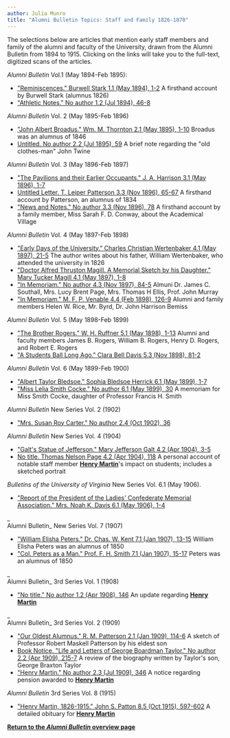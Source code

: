 ```yaml
---
author: Julia Munro
title: "Alumni Bulletin Topics: Staff and Family 1826-1870"
---
```

The selections below are articles that mention early staff members and family of the alumni and faculty of the University, drawn from the Alumni Bulletin from 1894 to 1915. Clicking on the links will take you to the full-text, digitized scans of the articles.  

_Alumni Bulletin_ Vol.1 (May 1894-Feb 1895):

*   ["Reminiscences." Burwell Stark 1.1 (May 1894), 1-2](https://babel.hathitrust.org/cgi/pt?id=njp.32101057509737;view=1up;seq=17 "Reminiscences") A firsthand account by Burwell Stark (alumnus 1826) 
*   ["Athletic Notes." No author 1.2 (Jul 1894), 46-8](https://babel.hathitrust.org/cgi/pt?id=njp.32101057509737;view=2up;seq=64;size=125 "Athletic Notes") [](https://babel.hathitrust.org/cgi/pt?id=njp.32101057509737;view=2up;seq=64;size=125 "Athletic Notes") 

_Alumni Bulletin_ Vol. 2 (May 1895-Feb 1896)

*   ["John Albert Broadus." Wm. M. Thornton 2.1 (May 1895), 1-10](https://babel.hathitrust.org/cgi/pt?id=njp.32101057509737;view=2up;seq=154;size=125 "Broadus") Broadus was an alumnus of 1846 
*   [Untitled. No author 2.2 (Jul 1895), 59](https://babel.hathitrust.org/cgi/pt?id=njp.32101057509737;view=2up;seq=214;size=125 "Untitled") A brief note regarding the "old clothes-man" John Twine[](https://babel.hathitrust.org/cgi/pt?id=njp.32101057509737;view=2up;seq=214;size=125 "Untitled")

_Alumni Bulletin_ Vol. 3 (May 1896-Feb 1897)

*   ["The Pavilions and their Earlier Occupants." J. A. Harrison 3.1 (May 1896), 1-7](https://babel.hathitrust.org/cgi/pt?id=njp.32101057509737;view=2up;seq=310;size=125 "Pavilions and their Earlier Occupants") 
*   [Untitled Letter. T. Leiper Patterson 3.3 (Nov 1896), 65-67](https://babel.hathitrust.org/cgi/pt?id=njp.32101057509737;view=2up;seq=378;size=125 "T. Leiper Patterson") A firsthand account by Patterson, an alumnus of 1834
*   ["News and Notes." No author 3.3 (Nov 1896), 78](https://babel.hathitrust.org/cgi/pt?id=njp.32101057509737;view=2up;seq=392;size=125 "News and Notes") A firsthand account by a family member, Miss Sarah F. D. Conway, about the Academical Village

_Alumni Bulletin_ Vol. 4 (May 1897-Feb 1898)

*   ["Early Days of the University." Charles Christian Wertenbaker 4.1 (May 1897), 21-5](https://babel.hathitrust.org/cgi/pt?id=njp.32101057509737;view=2up;seq=444;size=125 "Charles Christian Wertenbaker") The author writes about his father, William Wertenbaker, who attended the university in 1826
*   ["Doctor Alfred Thruston Magill. A Memorial Sketch by his Daughter." Mary Tucker Magill 4.1 (May 1897), 1-8](https://babel.hathitrust.org/cgi/pt?id=njp.32101057509737;view=2up;seq=424;size=125 "Doctor Alfred Thurston Magill")
*   ["In Memoriam." No author 4.3 (Nov 1897), 84-5](https://babel.hathitrust.org/cgi/pt?id=njp.32101057509737;view=2up;seq=508;size=125 "In Memoriam") Almuni Dr. James C. Southall, Mrs. Lucy Brent Page, Mrs. Thomas H Ellis, Prof. John Murray
*   ["In Memoriam." M. F. P. Venable 4.4 (Feb 1898), 126-9](https://babel.hathitrust.org/cgi/pt?id=njp.32101057509737;view=2up;seq=550;size=125 "M. F. P. Venable") Alumni and family members Helen W. Rice, Mr. Byrd, Dr. John Harrison Bemiss

_Alumni Bulletin_ Vol. 5 (May 1898-Feb 1899)

*   ["The Brother Rogers." W. H. Ruffner 5.1 (May 1898), 1-13](https://babel.hathitrust.org/cgi/pt?id=njp.32101057509745;view=2up;seq=8;size=125 "The Brothers Rogers") Alumni and faculty members James B. Rogers, William B. Rogers, Henry D. Rogers, and Robert E. Rogers
*   ["A Students Ball Long Ago." Clara Bell Davis 5.3 (Nov 1898), 81-2](https://babel.hathitrust.org/cgi/pt?id=njp.32101057509745;view=2up;seq=36;size=125 "In Memoriam")

_Alumni Bulletin_ Vol. 6 (May 1899-Feb 1900)

*   ["Albert Taylor Bledsoe." Sophia Bledsoe Herrick 6.1 (May 1899), 1-7](https://babel.hathitrust.org/cgi/pt?id=njp.32101057509745;view=2up;seq=138;size=125 "Albert Taylor Bledsoe")
*   ["Miss Lelia Smith Cocke." No author 6.1 (May 1899), 30](https://babel.hathitrust.org/cgi/pt?id=njp.32101057509745;view=2up;seq=174;size=125 "Miss Lelia Smith Cocke") A memoriam for Miss Smith Cocke, daughter of Professor Francis H. Smith[](https://babel.hathitrust.org/cgi/pt?id=njp.32101057509745;view=2up;seq=174;size=125 "Miss Lelia Smith Cocke")

_Alumni Bulletin_ New Series Vol. 2 (1902) 

*   ["Mrs. Susan Roy Carter." No author 2.4 (Oct 1902), 36](https://babel.hathitrust.org/cgi/pt?id=njp.32101057509752;view=2up;seq=152 "Mrs. Susan Roy Carter")

_Alumni Bulletin_ New Series Vol. 4 (1904)

*   ["Galt's Statue of Jefferson." Mary Jefferson Galt 4.2 (Apr 1904), 3-5](https://babel.hathitrust.org/cgi/pt?id=uva.x000536012;view=2up;seq=12 "Galt's Statue of Jefferson")
*   [No title. Thomas Nelson Page 4.2 (Apr 1904), 118](https://babel.hathitrust.org/cgi/pt?id=uva.x000536012;view=2up;seq=128 "No title") A personal account of notable staff member **[Henry Martin](http://juel.iath.virginia.edu/node/366 "Henry Martin")**'s impact on students; includes a sketched portrait 

_Bulletins of the University of Virginia_ New Series Vol. 6.1 (May 1906). 

*   ["Report of the President of the Ladies' Confederate Memorial Association." Mrs. Noah K. Davis 6.1 (May 1906), 1-4]("Report%20of%20the%20President%20of%20the%20Ladies'%20Confederate%20Memorial%20Association."%20Mrs.%20Noah%20K.%20Davis.%20pp.1-4%20 "Report of the President of the Ladies' Confederate Memorial Association") 

_  
Alumni Bulletin_ New Series Vol. 7 (1907)

*   ["William Elisha Peters." Dr. Chas. W. Kent 7.1 (Jan 1907), 13-15](https://babel.hathitrust.org/cgi/pt?id=uva.x004726221;view=2up;seq=22;size=125 "William Elisha Peters") William Elisha Peters was an alumnus of 1850
*   ["Col. Peters as a Man." Prof. F. H. Smith 7.1 (Jan 1907), 15-17](https://babel.hathitrust.org/cgi/pt?id=uva.x004726221;view=2up;seq=24;size=125 "Col. Peters as a Man") Peters was an alumnus of 1850 

_  
Alumni Bulletin_ 3rd Series Vol. 1 (1908)

*   ["No title." No author 1.2 (Apr 1908), 146](https://babel.hathitrust.org/cgi/pt?id=uva.x004726220;view=2up;seq=166 "No Title") An update regarding **[Henry Martin](http://juel.iath.virginia.edu/node/366 "Henry Martin")**

_  
Alumni Bulletin_ 3rd Series Vol. 2 (1909)

*   ["Our Oldest Alumnus." R. M. Patterson 2.1 (Jan 1909), 114-6](https://babel.hathitrust.org/cgi/pt?id=uva.x004726222;view=2up;seq=124;size=125 "Our Oldest Alumnus") A sketch of Professor Robert Maskell Patterson by his eldest son[](https://babel.hathitrust.org/cgi/pt?id=uva.x004726222;view=2up;seq=124;size=125 "Our Oldest Alumnus")
*   [Book Notice. "Life and Letters of George Boardman Taylor." No author 2.2 (Apr 1909), 215-7](https://babel.hathitrust.org/cgi/pt?id=uva.x004726222;view=2up;seq=230;size=125 "Book Notice") A review of the biography written by Taylor's son, George Braxton Taylor[](https://babel.hathitrust.org/cgi/pt?id=uva.x004726222;view=2up;seq=230;size=125 "Book Notice")
*   ["Henry Martin." No author 2.3 (Jul 1909), 346](https://babel.hathitrust.org/cgi/pt?id=uva.x004726222;view=2up;seq=366;size=125 "Henry Martin") A notice regarding pension awarded to **[Henry Martin](http://juel.iath.virginia.edu/node/366 "Henry Martin")**

_Alumni Bulletin_ 3rd Series Vol. 8 (1915)

*   ["Henry Martin, 1826-1915." John S. Patton 8.5 (Oct 1915), 597-602](https://babel.hathitrust.org/cgi/pt?id=uva.x004726229;view=2up;seq=622;size=125 "Henry Martin, 1826-1915") A detailed obituary for **[Henry Martin](http://juel.iath.virginia.edu/node/366 "Henry Martin")**

**[Return to the _Alumni Bulletin_ overview page](http://juel.iath.virginia.edu/node/723#overlay-context=resources "Alumni Bulletin")**